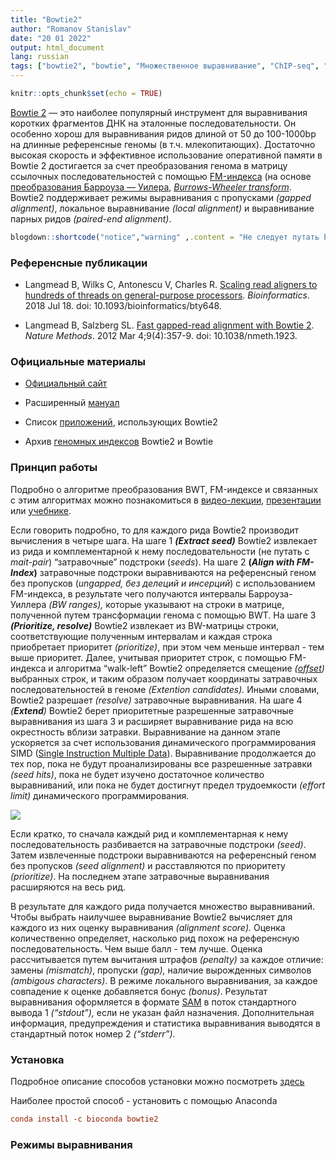 ```yaml
---
title: "Bowtie2"
author: "Romanov Stanislav"
date: "20 01 2022"
output: html_document
lang: russian
tags: ["bowtie2", "bowtie", "Множественное выравнивание", "ChIP-seq", "Fastq alignment"]
---
```


```r
knitr::opts_chunk$set(echo = TRUE)
```

[Bowtie 2](http://bowtie-bio.sourceforge.net/bowtie2/index.shtml) --- это наиболее популярный инструмент для выравнивания коротких фрагментов ДНК на эталонные последовательности. Он особенно хорош для выравнивания ридов длиной от 50 до 100-1000bp на длинные референсные геномы (в т.ч. млекопитающих). Достаточно высокая скорость и эффективное использование оперативной памяти в Bowtie 2 достигается за счет преобразования генома в матрицу ссылочных последовательностей с помощью [FM-индекса](http://en.wikipedia.org/wiki/FM-index) (на основе [преобразования Барроуза --- Уилера](https://mf.grsu.by/UchProc/livak/po/comprsite/theory_bwt.html), [*Burrows-Wheeler transform*](https://ru.wikipedia.org/wiki/%D0%9F%D1%80%D0%B5%D0%BE%D0%B1%D1%80%D0%B0%D0%B7%D0%BE%D0%B2%D0%B0%D0%BD%D0%B8%D0%B5_%D0%91%D0%B0%D1%80%D1%80%D0%BE%D1%83%D0%B7%D0%B0_%E2%80%94_%D0%A3%D0%B8%D0%BB%D0%B5%D1%80%D0%B0#:~:text=%D0%9F%D1%80%D0%B5%D0%BE%D0%B1%D1%80%D0%B0%D0%B7%D0%BE%D0%B2%D0%B0%D0%BD%D0%B8%D0%B5%20%D0%91%D0%B0%D1%80%D1%80%D0%BE%D1%83%D0%B7%D0%B0%20%E2%80%94%20%D0%A3%D0%B8%D0%BB%D0%B5%D1%80%D0%B0%20(Burrows%2D,BWT%20%D0%B8%D1%81%D0%BF%D0%BE%D0%BB%D1%8C%D0%B7%D1%83%D0%B5%D1%82%D1%81%D1%8F%20%D0%B2%20%D0%B0%D1%80%D1%85%D0%B8%D0%B2%D0%B0%D1%82%D0%BE%D1%80%D0%B5%20bzip2.),%20*BWT*). Bowtie2 поддерживает режимы выравнивания с пропусками *(gapped alignment)*, локальное выравнивание *(local alignment)* и выравнивание парных ридов *(paired-end alignment)*.

```r
blogdown::shortcode("notice","warning" ,.content = "Не следует путать bowtie2 с bowtie. Хотя последний инструмент является предшественником bowtie2, в нем имеется ряд недостатков: отсутствует возможность локального выравнивания (то есть все риды должны выравниваниваться полностью от начала до конца), режим выравнивания парных ридов ограничен и не предназначен для выравнивания дискордантных ридов, отсутсвует поддержка вырожденных символов (например, N,S). Bowtie обладает низкой эффективностью при выравнивании ридов длинее 50 пар и не способен выравнивать риды длинее 1000 пар. Важно понимать, что геномные индексы, произведенные Bowtie2 и Bowtie взаимозаменяемы только начиная с версии Bowtie v1.2.3.")
```

### Референсные публикации

-   Langmead B, Wilks C, Antonescu V, Charles R. [Scaling read aligners to hundreds of threads on general-purpose processors](https://doi.org/10.1093/bioinformatics/bty648). *Bioinformatics*. 2018 Jul 18. doi: 10.1093/bioinformatics/bty648.

-   Langmead B, Salzberg SL. [Fast gapped-read alignment with Bowtie 2](https://www.nature.com/articles/nmeth.1923). *Nature Methods*. 2012 Mar 4;9(4):357-9. doi: 10.1038/nmeth.1923.

### Официальные материалы

-   [Официальный сайт](http://bowtie-bio.sourceforge.net/bowtie2/index.shtml)

-   Расширенный [мануал](http://bowtie-bio.sourceforge.net/bowtie2/manual.shtml)

-   Список [приложений](http://bowtie-bio.sourceforge.net/bowtie2/other_tools.shtml), использующих Bowtie2

-   Архив [геномных индексов](https://benlangmead.github.io/aws-indexes/bowtie) Bowtie2 и Bowtie

### Принцип работы

Подробно о алгоритме преобразования BWT, FM-индексе и связанных с этим алгоритмах можно познакомиться в [видео-лекции](https://www.youtube.com/watch?v=P3ORBMon8aw), [презентации](https://www.cs.jhu.edu/~langmea/resources/lecture_notes/bwt_and_fm_index.pdf) или [учебнике](https://www.cs.cmu.edu/~15451-f18/lectures/lec25-bwt.pdf).

Если говорить подробно, то для каждого рида Bowtie2 производит вычисления в четыре шага. На шаге 1 ***(Extract seed)*** Bowtie2 извлекает из рида и комплементарной к нему последовательности (не путать с *mait-pair*) "затравочные" подстроки (*seeds*). На шаге 2 **(*Align with FM-Index*)** затравочные подстроки выравниваются на референсный геном без пропусков (*ungapped, без делеций и инсерций*) с использованием FM-индекса, в результате чего получаются интервалы Барроуза-Уиллера *(BW ranges),* которые указывают на строки в матрице, полученной путем трансформации генома с помощью BWT. На шаге 3 ***(Prioritize, resolve)*** Bowtie2 извлекает из BW-матрицы строки, соответствующие полученным интервалам и каждая строка приобретает приоритет *(prioritize)*, при этом чем меньше интервал - тем выше приоритет. Далее, учитывая приоритет строк, с помощью FM-индекса и алгоритма "walk-left" Bowtie2 определяется смещение *([offset](https://ru.wikipedia.org/wiki/%D0%A1%D0%BC%D0%B5%D1%89%D0%B5%D0%BD%D0%B8%D0%B5_(%D0%B8%D0%BD%D1%84%D0%BE%D1%80%D0%BC%D0%B0%D1%82%D0%B8%D0%BA%D0%B0)#:~:text=%D0%92%20%D0%B8%D0%BD%D1%84%D0%BE%D1%80%D0%BC%D0%B0%D1%82%D0%B8%D0%BA%D0%B5%2C%20%D1%81%D0%BC%D0%B5%D1%89%D0%B5%D0%BD%D0%B8%D0%B5%20%D0%B2%D0%BD%D1%83%D1%82%D1%80%D0%B8%20%D0%BC%D0%B0%D1%81%D1%81%D0%B8%D0%B2%D0%B0,%D0%BE%D0%B4%D0%BD%D0%BE%D0%B3%D0%BE%20%D0%B8%20%D1%82%D0%BE%D0%B3%D0%BE%20%D0%B6%D0%B5%20%D0%BE%D0%B1%D1%8A%D0%B5%D0%BA%D1%82%D0%B0.))* выбранных строк, и таким образом получает координаты затравочных последовательностей в геноме *(Extention candidates).* Иными словами, Bowtie2 разрешает *(resolve)* затравочные выравнивания. На шаге 4 *(**Extend**)* Bowtie2 берет приоритетные разрешенные затравочные выравнивания из шага 3 и расширяет выравнивание рида на всю окрестность вблизи затравки. Выравнивание на данном этапе ускоряется за счет использования динамического программирования SIMD ([Single Instruction Multiple Data](https://ru.wikipedia.org/wiki/SIMD)). Выравнивание продолжается до тех пор, пока не будут проанализированы все разрешенные затравки *(seed hits)*, пока не будет изучено достаточное количество выравниваний, или пока не будет достигнут предел трудоемкости *(effort limit)* динамического программирования.

![](/Bioinformatics/Bowtie2.files/workflow.png?width=40pc)

Если кратко, то сначала каждый рид и комплементарная к нему последовательность разбивается на затравочные подстроки *(seed)*. Затем извлеченные подстроки выравниваются на референсный геном без пропусков *(seed alignment)* и расставляются по приоритету *(prioritize)*. На последнем этапе затравочные выравнивания расширяются на весь рид.

В результате для каждого рида получается множество выравниваний. Чтобы выбрать наилучшее выравнивание Bowtie2 вычисляет для каждого из них оценку выравнивания *(alignment score).* Оценка количественно определяет, насколько рид похож на референсную последовательность. Чем выше балл - тем лучше. Оценка рассчитывается путем вычитания штрафов *(penalty)* за каждое отличие: замены *(mismatch)*, пропуски *(gap),* наличие вырожденных символов *(ambigous characters)*. В режиме локального выравнивания, за каждое совпадение к оценке добавляется бонус *(bonus)*. Результат выравнивания оформляется в формате [SAM](https://ru.wikipedia.org/wiki/SAMtools) в поток стандартного вывода 1 *("stdout"),* если не указан файл назначения. Дополнительная информация, предупреждения и статистика выравнивания выводятся в стандартный поток номер 2 *("stderr").*

### Установка

Подробное описание способов установки можно посмотреть [здесь](https://www.metagenomics.wiki/tools/bowtie2/install)

Наиболее простой способ - установить с помощью Anaconda

``` .toml
conda install -c bioconda bowtie2
```

### Режимы выравнивания

### 
